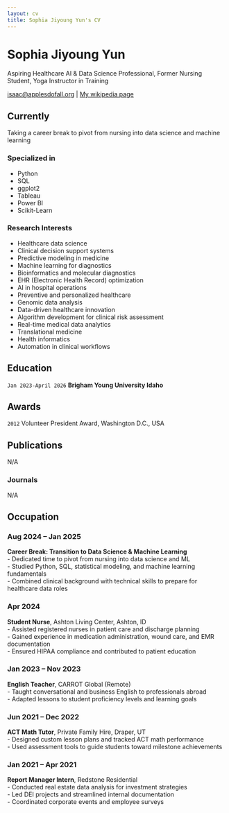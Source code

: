 ```yaml
---
layout: cv
title: Sophia Jiyoung Yun's CV
---
```

# Sophia Jiyoung Yun
Aspiring Healthcare AI & Data Science Professional, Former Nursing Student, Yoga Instructor in Training

<div id="webaddress">
<a href="isaac@applesdofall.org">isaac@applesdofall.org</a>
| <a href="http://en.wikipedia.org/wiki/Isaac_Newton">My wikipedia page</a>
</div>


## Currently

Taking a career break to pivot from nursing into data science and machine learning

### Specialized in

- Python  
- SQL  
- ggplot2  
- Tableau  
- Power BI  
- Scikit-Learn  

### Research Interests

- Healthcare data science  
- Clinical decision support systems  
- Predictive modeling in medicine  
- Machine learning for diagnostics  
- Bioinformatics and molecular diagnostics  
- EHR (Electronic Health Record) optimization  
- AI in hospital operations  
- Preventive and personalized healthcare  
- Genomic data analysis  
- Data-driven healthcare innovation  
- Algorithm development for clinical risk assessment  
- Real-time medical data analytics  
- Translational medicine  
- Health informatics  
- Automation in clinical workflows  

## Education

`Jan 2023-April 2026`
__Brigham Young University Idaho__


## Awards

`2012`
Volunteer President Award, Washington D.C., USA




## Publications

N/A

### Journals

N/A

## Occupation

### Aug 2024 – Jan 2025  
**Career Break: Transition to Data Science & Machine Learning**  
- Dedicated time to pivot from nursing into data science and ML  
- Studied Python, SQL, statistical modeling, and machine learning fundamentals  
- Combined clinical background with technical skills to prepare for healthcare data roles  

### Apr 2024  
**Student Nurse**, Ashton Living Center, Ashton, ID  
- Assisted registered nurses in patient care and discharge planning  
- Gained experience in medication administration, wound care, and EMR documentation  
- Ensured HIPAA compliance and contributed to patient education  

### Jan 2023 – Nov 2023  
**English Teacher**, CARROT Global (Remote)  
- Taught conversational and business English to professionals abroad  
- Adapted lessons to student proficiency levels and learning goals  

### Jun 2021 – Dec 2022  
**ACT Math Tutor**, Private Family Hire, Draper, UT  
- Designed custom lesson plans and tracked ACT math performance  
- Used assessment tools to guide students toward milestone achievements  

### Jan 2021 – Apr 2021  
**Report Manager Intern**, Redstone Residential  
- Conducted real estate data analysis for investment strategies  
- Led DEI projects and streamlined internal documentation  
- Coordinated corporate events and employee surveys  


<!-- ### Footer

Last updated: April 2025-->